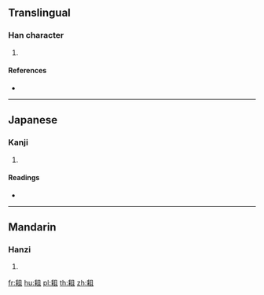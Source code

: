 {{character info/new}}
==Translingual==

===Han character===
{{Han char|rn=127|rad=耒|as=05|sn=11|four=|canj=QDBM}}

# {{defn|Han|sort=耒05}}

====References====
* {{Han ref|kx=0963.090|dkj=28917|dj=1411.110|hdz=42771.080|uh=801D|ud=32797}}

----

==Japanese==

===Kanji===
{{ja-kanji|grade=|rs=耒05}}

# {{defn|lang=ja|sort=耒05}}

====Readings====
* {{ja-readings|on=[[しょ]] (sho), [[ぞ]] (zo)|kun=[[すき]] (suki)|nanori=}}

----

==Mandarin==

===Hanzi===
{{cmn-hanzi|pin=[[chú]] ([[chu2]])|wg=ch'u<sup>2</sup>}}

# {{defn|lang=cmn|sort=耒05}}

[[fr:耝]]
[[hu:耝]]
[[pl:耝]]
[[th:耝]]
[[zh:耝]]